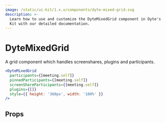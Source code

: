 ```yaml
---
image: /static/ui-kit/1.x.x/components/dyte-mixed-grid.svg
description: >-
  Learn how to use and customize the DyteMixedGrid component in Dyte's React UI
  Kit with our detailed documentation.
---
```


# DyteMixedGrid

A grid component which handles screenshares, plugins and participants.

```jsx live
<DyteMixedGrid
  participants={[meeting.self]}
  pinnedParticipants={[meeting.self]}
  screenShareParticipants={[meeting.self]}
  plugins={[]}
  style={{ height: '360px', width: '100%' }}
/>
```

## Props

<PropsTable of="dyte-mixed-grid" />

<head>
  <title>React UI Kit DyteMixedGrid</title>
</head>
